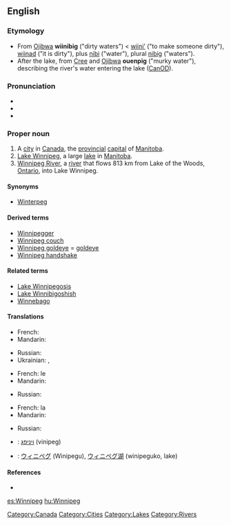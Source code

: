 {{wikipedia|Winnipeg, Manitoba}}
==English==

===Etymology===
* From [[Ojibwa]] '''wiinibig''' ("dirty waters") < [[wiini'|wiini’]] ("to make someone dirty"), [[wiinad]] ("it is dirty"), plus [[nibi]] ("water"), plural [[nibi|nibig]] ("waters").
* After the lake, from [[Cree]] and [[Ojibwa]] '''ouenpig''' ("murky water"), describing the river's water entering the lake ([[CanOD]]).

===Pronunciation===
* {{IPA|/ˈwɪnəˈpɛg/}}
* {{hyphenation|Win|ni|peg}}
* {{audio|en-ca-Winnipeg.ogg|Audio (CA)}}

===Proper noun===
{{en-proper noun}}

# A [[city]] in [[Canada]],  the [[provincial]] [[capital]] of [[Manitoba]].
# [[Lake Winnipeg]], a large [[lake]] in [[Manitoba]].
# [[Winnipeg River]], a [[river]] that flows 813 km from Lake of the Woods, [[Ontario]], into Lake Winnipeg.

====Synonyms====
* [[Winterpeg]] {{qualifier|jocular}}

====Derived terms====
* [[Winnipegger]]
* [[Winnipeg couch]]
* [[Winnipeg goldeye]] = [[goldeye]]
* [[Winnipeg handshake]]

====Related terms====
* [[Lake Winnipegosis]]
* [[Lake Winnibigoshish]]
* [[Winnebago]]

====Translations====
{{trans-top|capital of Manitoba}}
* French: {{t-|fr|Winnipeg}}
* Mandarin: {{zh-tsp|溫尼伯|温尼伯|Wēnníbó}}
{{trans-mid}}
* Russian: {{t|ru|Виннипег|m|tr=Vínnip'eg|sc=Cyrl}}
* Ukrainian: {{t-|uk|Вінніпег|m|tr=Vinnipeh|sc=Cyrl|xs=Ukrainian}}, {{t-|uk|Вінніпеґ|m|tr=Vinnipeg|sc=Cyrl|xs=Ukrainian}}
{{trans-bottom}}

{{trans-top|lake}}
* French: le {{t-|fr|lac Winnipeg|m}}
* Mandarin: {{zh-tsp|溫尼伯湖|温尼伯湖|Wēnníbó Hú}}
{{trans-mid}}
* Russian: {{t|ru|Виннипег|m|tr=Vínnip'eg|sc=Cyrl}}
{{trans-bottom}}

{{trans-top|river}}
* French: la {{t-|fr|rivière Winnipeg|f}}
* Mandarin: {{zh-tsp|溫尼伯河|温尼伯河|Wēnníbó Hé}}
{{trans-mid}}
* Russian: {{t|ru|Виннипег|m|tr=Vínnip'eg|sc=Cyrl}}
{{trans-bottom}}

{{checktrans-top}}
* {{ttbc|Hebrew}}: [[ויניפג]]  (vinipeg)
{{checktrans-mid}}
* {{ttbc|Japanese}}: [[ウィニペグ]] (Winipegu), [[ウィニペグ湖]] (winipeguko, lake)
{{checktrans-bottom}}

====References====
* {{R:Canadian Oxford 2004}}

[[Category:Canada]]
[[Category:Cities]]
[[Category:Lakes]]
[[Category:Rivers]]

[[es:Winnipeg]]
[[hu:Winnipeg]]